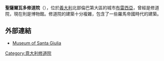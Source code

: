 '''聖薩爾瓦多修道院'''（{{Lang-it|San Salvatore}}），位於[[義大利|義大利]]北部倫巴第大區的城市[[布雷西亞|布雷西亞]]，曾經是修道院，現在則是博物館。修道院的建築十分複雜，包含了一些羅馬帝國時代的建築。

==外部連結==
{{Commons category|San Salvatore (Brescia)}}
*[https://web.archive.org/web/20110708092446/http://www.bresciamusei.com/Pages/en_santa_giulia_city_museum.aspx Museum of Santa Giulia]
{{coord|45|32|23|N|10|13|41|E|region:IT-BS_type:landmark_source:kolossus-dewiki|display=title}}

[[Category:意大利修道院|Category:意大利修道院]]